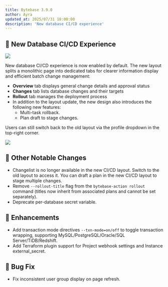 ```yaml
---
title: Bytebase 3.9.0
author: Ayra
updated_at: 2025/07/31 18:00:00
description: 'New database CI/CD experience'
---
```



## 🌟 New Database CI/CD Experience

![](../content/changelog/3.9.0/new-ci-cd.webp)

New database CI/CD experience is now enabled by default. The new layout splits a monolithic page into dedicated tabs for clearer information display and efficient batch change management:

- **Overview** tab displays general change details and approval status
- **Changes** tab lists database changes and their targets
- **Rollout** tab manages the deployment process
- In addition to the layout update, the new design also introduces the following new features:
  - Multi-task rollback.
  - Plan draft to stage changes.

Users can still switch back to the old layout via the profile dropdown in the top-right corner.

![](../content/changelog/3.9.0/switch-ci-cd.webp)

## 🔔 Other Notable Changes

- Changelist is no longer available in the new CI/CD layout. Switch to the old layout to access it. You can draft a plan in the new CI/CD layout to stage multiple changes.
- Remove `--rollout-title` flag from the `bytebase-action rollout` command (titles now inherit from associated plans and cannot be set separately).
- Deprecate per-database secret variable.

## 🎄 Enhancements

- Add transaction mode directives `--txn-mode=on/off` to toggle transaction wrapping, supporting MySQL/PostgreSQL/Oracle/SQL Server/TiDB/Redshift.
- Add Terraform plugin support for Project webhook settings and Instance external_secret.

## 🐞 Bug Fix

- Fix inconsistent user group display on page refresh.

<InstallUpgrade />
